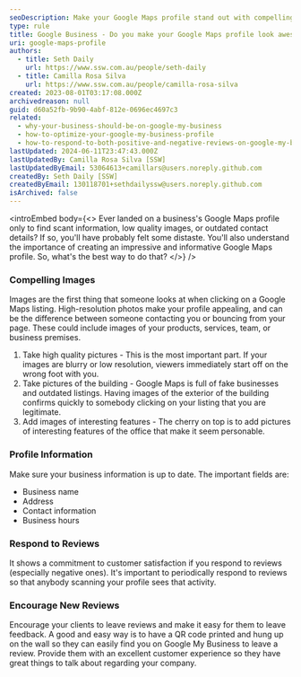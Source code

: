 ```yaml
---
seoDescription: Make your Google Maps profile stand out with compelling images and up-to-date business information. Ensure a strong online presence by showcasing high-quality photos of your products, services, team, or premises, and confirm legitimacy with exterior building shots.
type: rule
title: Google Business - Do you make your Google Maps profile look awesome?
uri: google-maps-profile
authors:
  - title: Seth Daily
    url: https://www.ssw.com.au/people/seth-daily
  - title: Camilla Rosa Silva
    url: https://www.ssw.com.au/people/camilla-rosa-silva
created: 2023-08-01T03:17:08.000Z
archivedreason: null
guid: d60a52fb-9b90-4abf-812e-0696ec4697c3
related:
  - why-your-business-should-be-on-google-my-business
  - how-to-optimize-your-google-my-business-profile
  - how-to-respond-to-both-positive-and-negative-reviews-on-google-my-business
lastUpdated: 2024-06-11T23:47:43.000Z
lastUpdatedBy: Camilla Rosa Silva [SSW]
lastUpdatedByEmail: 53064613+camillars@users.noreply.github.com
createdBy: Seth Daily [SSW]
createdByEmail: 130118701+sethdailyssw@users.noreply.github.com
isArchived: false
---
```


<introEmbed
  body={<>
Ever landed on a business's Google Maps profile only to find scant information, low quality images, or outdated contact details? If so, you'll have probably felt some distaste. You'll also understand the importance of creating an impressive and informative Google Maps profile. So, what's the best way to do that?
  </>}
/>
### Compelling Images

Images are the first thing that someone looks at when clicking on a Google Maps listing. High-resolution photos make your profile appealing, and can be the difference between someone contacting you or bouncing from your page. These could include images of your products, services, team, or business premises.

1. Take high quality pictures - This is the most important part. If your images are blurry or low resolution, viewers immediately start off on the wrong foot with you.
2. Take pictures of the building - Google Maps is full of fake businesses and outdated listings. Having images of the exterior of the building confirms quickly to somebody clicking on your listing that you are legitimate.
3. Add images of interesting features - The cherry on top is to add pictures of interesting features of the office that make it seem personable.

### Profile Information

Make sure your business information is up to date. The important fields are:

* Business name
* Address
* Contact information
* Business hours

### Respond to Reviews

It shows a commitment to customer satisfaction if you respond to reviews (especially negative ones). It's important to periodically respond to reviews so that anybody scanning your profile sees that activity.

### Encourage New Reviews

Encourage your clients to leave reviews and make it easy for them to leave feedback. A good and easy way is to have a QR code printed and hung up on the wall so they can easily find you on Google My Business to leave a review. Provide them with an excellent customer experience so they have great things to talk about regarding your company.
